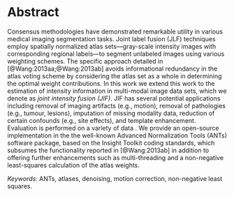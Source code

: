 
# Abstract

Consensus methodologies have demonstrated remarkable utility in various medical
imaging segmentation tasks.  Joint label fusion (JLF) techniques employ
spatially normalized atlas sets---gray-scale intensity images with corresponding
regional labels---to segment unlabeled images using various weighting schemes.
The specific approach detailed in
[@Wang:2013aa;@Wang:2013ab] avoids informational redundancy in the atlas voting
scheme by considering the atlas set as a whole in determining the optimal
weight contributions.  In this work we extend this work to the
estimation of intensity information in multi-modal image data sets, which
we denote as _joint intensity fusion (JIF)_.  JIF has several potential applications
including removal of imaging artifacts (e.g., motion), removal of pathologies
(e.g., tumour, lesions), imputation of missing modality data, reduction of certain
confounds (e.g., site effects), and template
enhancement.  Evaluation is performed on a variety of data \textcolor{red}{
\ldots need more here}.  We provide an open-source implementation in the the well-known
Advanced Normalization Tools (ANTs) software package, based on the Insight Toolkit
coding standards, which subsumes the
functionality reported in [@Wang:2013ab] in addition to offering further
enhancements such as multi-threading and a non-negative least-squares calculation
of the atlas weights.  


_Keywords:_  ANTs, atlases, denoising, motion correction, non-negative least squares.

\clearpage
